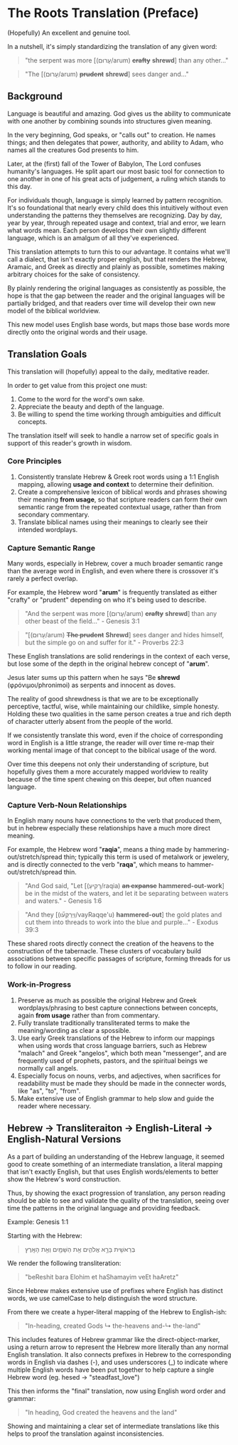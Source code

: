 # The Roots Translation (Preface)

(Hopefully) An excellent and genuine tool.

In a nutshell, it's simply standardizing the translation of any given word:

> "the serpent was more [(עָרוּם/arum) ~~**crafty**~~ **shrewd**] than any other..."

> "The [(עָרוּם/arum) ~~**prudent**~~ **shrewd**] sees danger and..."

## Background

Language is beautiful and amazing. God gives us the ability to communicate with one another by combining sounds into structures given meaning.

In the very beginning, God speaks, or "calls out" to creation. He names things; and then delegates that power, authority, and ability to Adam, who names all the creatures God presents to him.

Later, at the (first) fall of the Tower of Babylon, The Lord confuses humanity's languages. He split apart our most basic tool for connection to one another in one of his great acts of judgement, a ruling which stands to this day.

For individuals though, language is simply learned by pattern recognition. It's so foundational that nearly every child does this intuitively without even understanding the patterns they themselves are recognizing. Day by day, year by year, through repeated usage and context, trial and error, we learn what words mean. Each person develops their own slightly different language, which is an amalgum of all they've experienced.

This translation attempts to turn this to our advantage. It contains what we'll call a dialect, that isn't exactly proper english, but that renders the Hebrew, Aramaic, and Greek as directly and plainly as possible, sometimes making arbitrary choices for the sake of consistency.

By plainly rendering the original languages as consistently as possible, the hope is that the gap between the reader and the original languages will be partially bridged, and that readers over time will develop their own new model of the biblical worldview.

This new model uses English base words, but maps those base words more directly onto the original words and their usage.

## Translation Goals

This translation will (hopefully) appeal to the daily, meditative reader.

In order to get value from this project one must:

1. Come to the word for the word's own sake.
2. Appreciate the beauty and depth of the language.
3. Be willing to spend the time working through ambiguities and difficult concepts.

The translation itself will seek to handle a narrow set of specific goals in support of this reader's growth in wisdom.

### Core Principles

1. Consistently translate Hebrew & Greek root words using a 1:1 English mapping, allowing **usage and context** to determine their definition.
1. Create a comprehensive lexicon of biblical words and phrases showing their meaning **from usage**, so that scripture readers can form their own semantic range from the repeated contextual usage, rather than from secondary commentary.
1. Translate biblical names using their meanings to clearly see their intended wordplays.

### Capture Semantic Range

Many words, especially in Hebrew, cover a much broader semantic range than the average word in English, and even where there is crossover it's rarely a perfect overlap.

For example, the Hebrew word "**arum**" is frequently translated as either "crafty" or "prudent" depending on who it's being used to describe.

> "And the serpent was more [(עָרוּם/arum) ~~**crafty**~~ **shrewd**] than any other beast of the field..." - Genesis 3:1

> "[(עָרוּם/arum) ~~**The prudent**~~ **Shrewd**] sees danger and hides himself, but the simple go on and suffer for it." - Proverbs 22:3

These English translations are solid renderings in the context of each verse, but lose some of the depth in the original hebrew concept of "**arum**".

Jesus later sums up this pattern when he says "Be **shrewd** (φρόνιμοι/phronimoi) as serpents and innocent as doves.

The reality of good shrewdness is that we are to be exceptionally perceptive, tactful, wise, while maintaining our childlike, simple honesty. Holding these two qualities in the same person creates a true and rich depth of character utterly absent from the people of the world.

If we consistently translate this word, even if the choice of corresponding word in English is a little strange, the reader will over time re-map their working mental image of that concept to the biblical usage of the word.

Over time this deepens not only their understanding of scripture, but hopefully gives them a more accurately mapped worldview to reality because of the time spent chewing on this deeper, but often nuanced language.

### Capture Verb-Noun Relationships

In English many nouns have connections to the verb that produced them, but in hebrew especially these relationships have a much more direct meaning.

For example, the Hebrew word "**raqia**", means a thing made by hammering-out/stretch/spread thin; typically this term is used of metalwork or jewelery, and is directly connected to the verb "**raqa**", which means to hammer-out/stretch/spread thin.

> "And God said, "Let [(רָקִיעַ/raqia) ~~**an expanse**~~ **hammered-out-work**] be in the midst of the waters,
> and let it be separating between waters and waters." - Genesis 1:6

> "And they [(וַיְרַקְּע֞וּ/vayRaqqe'u) **hammered-out**] the gold plates and cut them into threads to work into the blue and purple..." - Exodus 39:3

These shared roots directly connect the creation of the heavens to the construction of the tabernacle. These clusters of vocabulary build associations between specific passages of scripture, forming threads for us to follow in our reading.

### Work-in-Progress

1. Preserve as much as possible the original Hebrew and Greek wordplays/phrasing to best capture connections between concepts, again **from usage** rather than from commentary.
1. Fully translate traditionally transliterated terms to make the meaning/wording as clear a spossible.
1. Use early Greek translations of the Hebrew to inform our mappings when using words that cross language barriers, such as Hebrew "malach" and Greek "angelos", which both mean "messenger", and are frequently used of prophets, pastors, and the spiritual beings we normally call angels.
1. Especially focus on nouns, verbs, and adjectives, when sacrifices for readability must be made they should be made in the connecter words, like "as", "to", "from".
1. Make extensive use of English grammar to help slow and guide the reader where necessary.

## Hebrew → Transliteraiton → English-Literal → English-Natural Versions

As a part of building an understanding of the Hebrew language, it seemed good to create something of an intermediate translation, a literal mapping that isn't exactly English, but that uses English words/elements to better show the Hebrew's word construction.

Thus, by showing the exact progression of translation, any person reading should be able to see and validate the quality of the translation, seeing over time the patterns in the original language and providing feedback.

Example: Genesis 1:1

Starting with the Hebrew:

> בְּרֵאשִׁ֖ית בָּרָ֣א אֱלֹהִ֑ים אֵ֥ת הַשָּׁמַ֖יִם וְאֵ֥ת הָאָֽרֶץ

We render the following transliteration:

> "beReshit bara Elohim et haShamayim veEt haAretz"

Since Hebrew makes extensive use of prefixes where English has distinct words, we use camelCase to help distinguish the word structure.

From there we create a hyper-literal mapping of the Hebrew to English-ish:

> "In-heading, created Gods ↳ the-heavens and-↳ the-land"

This includes features of Hebrew grammar like the direct-object-marker, using a return arrow to represent the Hebrew more literally than any normal English translation. It also connects prefixes in Hebrew to the corresponding words in English via dashes (-), and uses underscores (\_) to indicate where multiple English words have been put together to help capture a single Hebrew word (eg. hesed → "steadfast_love")

This then informs the "final" translation, now using English word order and grammar:

> "In heading, God created the heavens and the land"

Showing and maintaining a clear set of intermediate translations like this helps to proof the translation against inconsistencies.
